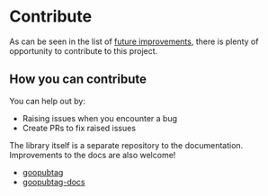 # Contribute

As can be seen in the list of [future improvements](/notes/future_improvements), there is plenty of opportunity to contribute to this project.

## How you can contribute

You can help out by:

- Raising issues when you encounter a bug
- Create PRs to fix raised issues

The library itself is a separate repository to the documentation. Improvements to the docs are also welcome!

- [goopubtag](https://github.com/IainMcHugh/goopubtag)
- [goopubtag-docs](https://github.com/IainMcHugh/goopubtag-docs)